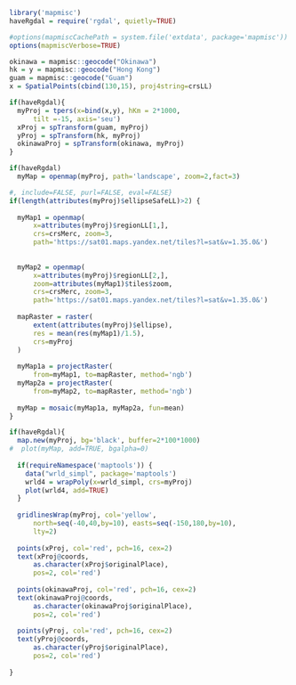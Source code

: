 <!--
%\VignetteEngine{knitr::docco_linear}
%\VignetteIndexEntry{Space Station Map Projections}
-->

```r
library('mapmisc')
haveRgdal = require('rgdal', quietly=TRUE)

#options(mapmiscCachePath = system.file('extdata', package='mapmisc'))
options(mapmiscVerbose=TRUE)
```

```r
okinawa = mapmisc::geocode("Okinawa")
hk = y = mapmisc::geocode("Hong Kong")
guam = mapmisc::geocode("Guam")
x = SpatialPoints(cbind(130,15), proj4string=crsLL)
```

```r
if(haveRgdal){
  myProj = tpers(x=bind(x,y), hKm = 2*1000,
      tilt =-15, axis='seu')
  xProj = spTransform(guam, myProj)
  yProj = spTransform(hk, myProj)
  okinawaProj = spTransform(okinawa, myProj)
}
```

```r
if(haveRgdal)
  myMap = openmap(myProj, path='landscape', zoom=2,fact=3)
```

```r
#, include=FALSE, purl=FALSE, eval=FALSE}
if(length(attributes(myProj)$ellipseSafeLL)>2) {
  
  myMap1 = openmap(
      x=attributes(myProj)$regionLL[1,],
      crs=crsMerc, zoom=3,
      path='https://sat01.maps.yandex.net/tiles?l=sat&v=1.35.0&')
  
  
  myMap2 = openmap(
      x=attributes(myProj)$regionLL[2,],
      zoom=attributes(myMap1)$tiles$zoom,
      crs=crsMerc, zoom=3,
      path='https://sat01.maps.yandex.net/tiles?l=sat&v=1.35.0&')
  
  mapRaster = raster(
      extent(attributes(myProj)$ellipse), 
      res = mean(res(myMap1)/1.5),
      crs=myProj
  )
  
  myMap1a = projectRaster(
      from=myMap1, to=mapRaster, method='ngb')
  myMap2a = projectRaster(
      from=myMap2, to=mapRaster, method='ngb')
  
  myMap = mosaic(myMap1a, myMap2a, fun=mean)
}
```



```r
if(haveRgdal){
  map.new(myProj, bg='black', buffer=2*100*1000)
#  plot(myMap, add=TRUE, bgalpha=0)
  
  if(requireNamespace('maptools')) {
    data("wrld_simpl", package='maptools')
    wrld4 = wrapPoly(x=wrld_simpl, crs=myProj)
    plot(wrld4, add=TRUE)
  }
  
  gridlinesWrap(myProj, col='yellow', 
      north=seq(-40,40,by=10), easts=seq(-150,180,by=10),
      lty=2)
  
  points(xProj, col='red', pch=16, cex=2)
  text(xProj@coords, 
      as.character(xProj$originalPlace),
      pos=2, col='red')
  
  points(okinawaProj, col='red', pch=16, cex=2)
  text(okinawaProj@coords, 
      as.character(okinawaProj$originalPlace),
      pos=2, col='red')
  
  points(yProj, col='red', pch=16, cex=2)
  text(yProj@coords, 
      as.character(yProj$originalPlace),
      pos=2, col='red')
  
}
```